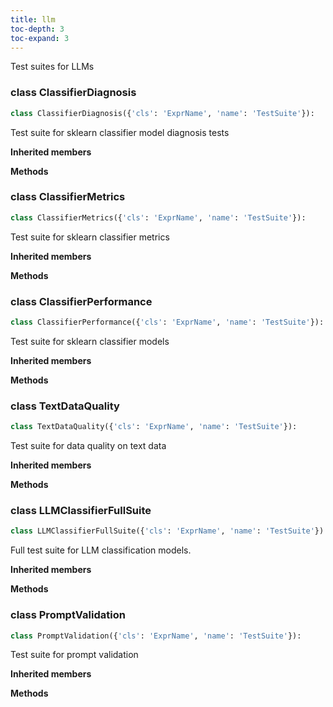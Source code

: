 ```yaml
---
title: llm
toc-depth: 3
toc-expand: 3
---
```


Test suites for LLMs

### [class]{.muted} ClassifierDiagnosis

```python
class ClassifierDiagnosis({'cls': 'ExprName', 'name': 'TestSuite'}):
```

Test suite for sklearn classifier model diagnosis tests

**Inherited members**

**Methods**

### [class]{.muted} ClassifierMetrics

```python
class ClassifierMetrics({'cls': 'ExprName', 'name': 'TestSuite'}):
```

Test suite for sklearn classifier metrics

**Inherited members**

**Methods**

### [class]{.muted} ClassifierPerformance

```python
class ClassifierPerformance({'cls': 'ExprName', 'name': 'TestSuite'}):
```

Test suite for sklearn classifier models

**Inherited members**

**Methods**

### [class]{.muted} TextDataQuality

```python
class TextDataQuality({'cls': 'ExprName', 'name': 'TestSuite'}):
```

Test suite for data quality on text data

**Inherited members**

**Methods**

### [class]{.muted} LLMClassifierFullSuite

```python
class LLMClassifierFullSuite({'cls': 'ExprName', 'name': 'TestSuite'}):
```

Full test suite for LLM classification models.

**Inherited members**

**Methods**

### [class]{.muted} PromptValidation

```python
class PromptValidation({'cls': 'ExprName', 'name': 'TestSuite'}):
```

Test suite for prompt validation

**Inherited members**

**Methods**
